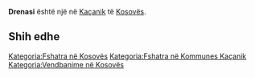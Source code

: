 {{Fshat në 
 | Emri                = Drenasi
 | EmriAlt                = 
 | NAME_SHORT_FORM=      
 | NAME_GENERIC=      
 | NAME_SORT_NAME_RO=      DRENASI
 | FULL_NAME_RO = Drenasi
 | FULL_NAME_ND_RO=Drenasi
 | SORT_NAME_RG=DRENASI
 | FULL_NAME_RG=Drenasi
 | FULL_NAME_ND_RG=Drenasi
 | SRP_NAME_SHORT_FORM=      
 | SRP_NAME_GENERIC=      
 | SRP_NAME_SORT_NAME_RO=      
 | SRP_FULL_NAME_RO = 
 | SRP_FULL_NAME_ND_RO=
 | SRP_SORT_NAME_RG=
 | SRP_FULL_NAME_RG=
 | SRP_FULL_NAME_ND_RG=
 | Emri (Rasa dhanore) = 
 | Figura              = 
 | Shteti              = Kosovo
 | Komuna              = Kaçanik
 | Kodi postar         = 
 | Sipërfaqja          = 

 | Popullsia           = 

 | Regj. i popullsisë  = 
 | Dend. e popullsisë  = 
 | Faqja zyrtare       = 
 <!--- Koordinatat ----> 
 | Gjerësia            = 42.628333
 | Gjatësia            = 20.893889
 | Lartësia            = 
}}
'''Drenasi''' është një [[]] në [[Kaçanik]] të [[Kosovës]].

<!-- == Gjeografia == -->
<!-- == Historia == -->
<!-- == Demografia == -->
== Shih edhe ==
{{Komuna Kaçanik}}
{{Kosovo-Administrata-Cung}}

[[Kategoria:Fshatra në Kosovës]]
[[Kategoria:Fshatra në Kommunes Kaçanik]]
[[Kategoria:Vendbanime në Kosovës]]
